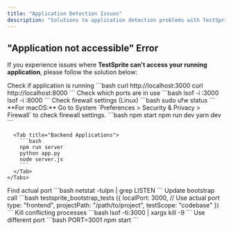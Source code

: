 ```yaml
---
title: "Application Detection Issues"
description: "Solutions to application detection problems with TestSprite MCP Server."
---
```


## "Application not accessible" Error

If you experience issues where **TestSprite can't access your running application**, please follow the solution below:

<Steps>
  <Step title="Diagnostic checks">
    Check if application is running
    ```bash
    curl http://localhost:3000
    curl http://localhost:8000
    ```
    Check which ports are in use
    ```bash
    lsof -i :3000
    lsof -i :8000
    ```
    Check firewall settings (Linux)
    ```bash
    sudo ufw status
    ```
    <Info>**For macOS:** Go to System `Preferences > Security & Privacy > Firewall` to check firewall settings.</Info>
  </Step>

  <Step title="Ensure application is running">
    <Tabs>
      <Tab title="Frontend Applications">
        ```bash
        npm start
        npm run dev
        yarn dev
        ```
      </Tab>
      
      <Tab title="Backend Applications">
        ```bash
        npm run server
        python app.py
        node server.js
        ```
      </Tab>
    </Tabs>
  </Step>

  <Step title="Check port configuration">
    Find actual port
    ```bash
    netstat -tulpn | grep LISTEN
    ```
    Update bootstrap call
    ```bash
    testsprite_bootstrap_tests ({
      localPort: 3000,  // Use actual port
      type: "frontend",
      projectPath: "/path/to/project",
      testScope: "codebase"
    })
    ```
  </Step>

  <Step title="Check for port conflicts">
    Kill conflicting processes
    ```bash
    lsof -ti:3000 | xargs kill -9
    ```
    Use different port
    ```bash
    PORT=3001 npm start
    ```
  </Step>
</Steps>